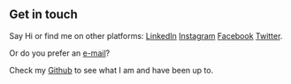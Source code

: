 ## Get in touch

Say Hi or find me on other platforms: [LinkedIn](https://www.linkedin.com/in/sinansenevrensel/) [Instagram](https://www.instagram.com/tur595/) [Facebook](https://www.facebook.com/ssenevrensel/) [Twitter](https://twitter.com/tur595).

Or do you prefer an [e-mail](mailto:sinansenevrensel@gmail.com)?

Check my [Github](https://github.com/tur595) to see what I am and have been up to.
